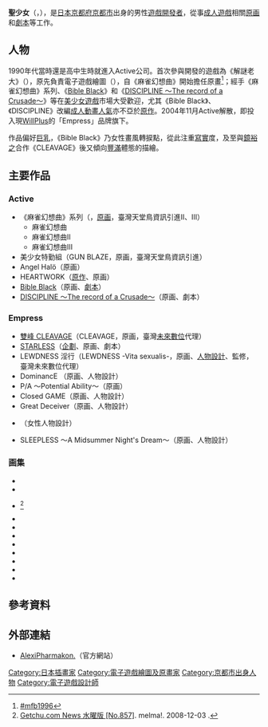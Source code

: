 {{Not|怪盜St. Tail}}
{{Infobox ACG creator
|name=聖少女
|image_name=
|width=
|caption=
|job=遊戲開發者
|job2=
|period=
|birthname=
|other_name=
|foreign_name={{lang|ja|聖少女［せいしょうじょ］}}
|english_name= Sei Shoujo
|romaji= Seishoujyo
|sex=男<ref name=ab>{{cite book  |script-title = ja:『アクティブ原画集』|Author =  | publisher={{lang|ja|笠倉出版社}} |page=  |url= |date=1996-08-25 |isbn = 978-4-7730-0783-1|language=ja}}</ref><ref name=bby2001>[[#bby2001|#bby2001]]</ref>
|date of birth={{Birth year and age|1974}}<ref name=ap>{{Cite web |title=PROFILE |url=http://park21.wakwak.com/~alexipharmakon/profile.html |date= |accessdate= |website=AlexiPharmakon. |archiveurl=https://web.archive.org/web/20080628221128/http://park21.wakwak.com/~alexipharmakon/profile.html |archivedate=2008-06-28 |language=ja |deadurl=yes }}</ref>
|place of birth=[[京都府|京都府]][[京都市|京都市]]{{r|ap}}
|date of death=
|place of death=
|nationality={{JPN}}
|residence= 
|height=
|weight=
|website=
|spouse=
|parents = 
|relatives=
|educate=
|doujin_circle = 
|subordinate=Empress
|past=
|work=
*HEARTWORK
*[[Bible_Black|Bible Black]]
*[[DISCIPLINE_〜The_record_of_a_Crusade〜|DISCIPLINE 〜The record of a Crusade〜]]
|award=
}}
'''聖少女'''（{{lang-ja|聖少女}}，{{bd|1974年}}），是[[日本|日本]][[京都府|京都府]][[京都市|京都市]]出身的男性[[遊戲開發者|遊戲開發者]]，從事[[日本成人遊戲|成人遊戲]]相關[[原画|原画]]和[[劇本|劇本]]等工作。{{r|ap}}

== 人物 ==
1990年代當時還是高中生時就進入Active公司。首次參與開發的遊戲為《解謎老大》（{{lang|ja|クイズ番長}}），原先負責電子遊戲繪圖（{{lang|ja|CGデジタイズ}}），自《麻雀幻想曲》開始擔任原畫{{r|ab}}<ref name=mfb1996>[[#mfb1996|#mfb1996]]</ref>；經手《麻雀幻想曲》系列、《[[Bible_Black|Bible Black]]》和《[[DISCIPLINE_〜The_record_of_a_Crusade〜|DISCIPLINE 〜The record of a Crusade〜]]》等在[[美少女遊戲|美少女遊戲]]市場大受歡迎，尤其《Bible Black》、《DISCIPLINE》改編[[成人動畫|成人動畫]][[人氣|人氣]]亦不亞於[[原作|原作]]。2004年11月Active解散，即投入現[[WillPlus|WillPlus]]的「Empress」品牌旗下。

作品偏好[[巨乳|巨乳]]，《Bible Black》乃女性畫風轉捩點，從此注重[[寫實|寫實]]度{{r|bby2001}}，及至與[[鏡裕之|鏡裕之]]合作《CLEAVAGE》後又傾向[[豐滿|豐滿]]體態的描繪。

== 主要作品 ==
=== Active ===
* 《麻雀幻想曲》系列（{{lang|ja|『麻雀幻想曲』シリーズ}}，[[原画|原画]]，臺灣天堂鳥資訊引進II、III）
**麻雀幻想曲
**麻雀幻想曲II
**麻雀幻想曲III
* 美少女特勤組（GUN BLAZE，原画，臺灣天堂鳥資訊引進）
* Angel Halö（原画）
*HEARTWORK（[[原作|原作]]、原画）
* [[Bible_Black|Bible Black]]（原画、[[劇本|劇本]]）
* [[DISCIPLINE_〜The_record_of_a_Crusade〜|DISCIPLINE 〜The record of a Crusade〜]]（原画、劇本）

=== Empress ===
* [[雙峰_CLEAVAGE|雙峰 CLEAVAGE]]（CLEAVAGE，原画，臺灣[[未來數位|未來數位]]代理）
* [[STARLESS|STARLESS]]（[[企劃|企劃]]、原画、劇本）
* LEWDNESS 淫行（LEWDNESS -Vita sexualis-，原画、[[人物設計|人物設計]]、監修，臺灣未來數位代理）
* DominancE {{lang|ja|-ドミナンス-}}（原画、人物設計）
* P/A 〜Potential Ability〜（原画）
* Closed GAME（原画、人物設計）
* Great Deceiver（原画、人物設計）
* {{lang|ja|鬼作たち}}（女性人物設計）
* SLEEPLESS 〜A Midsummer Night's Dream〜（原画、人物設計）

=== 画集 ===
*{{cite book  |script-title = ja:『麻雀幻想曲 原画&設定資料集』|Author =  | publisher={{lang|ja|[[軟銀|ソフトバンク]]}} |page=  |url= |date=1996-04-30 |isbn = 978-4-8905-2956-8 |ref=mfb1996 |language=ja}}
*{{cite book  |script-title = ja:『Bible Black -闇の聖書- ゲーム&アニメーション公式設定資料集』|Author =  | publisher={{lang|ja|笠倉出版社}} |page=  |url= |date=2001-11-02 |isbn = 978-4-7730-0432-8 |ref=bby2001 |language=ja}}
*{{cite book  |script-title = ja:『The Bible Black ～VISUAL ART WORKS～』（The Bible Black ～聖少女＆よし天アートワーク集～）|Author =  | publisher={{lang|ja|コアマガジン}} |page=  |url= |date=2009-04-03 |isbn = 978-4-8625-2550-5 |ref= |language=ja}}<ref>[http://melma.com/backnumber_152074_4310510/ {{Wayback|url=http://melma.com/backnumber_152074_4310510/ |date=20160305004325 }} Getchu.com News 水曜版 <nowiki>[No.857]</nowiki>]. melma!. 2008-12-03 {{ja}}.</ref>
*{{cite book  |script-title = ja:『DISCIPLINE 〜The record of a Crusade〜 オフィシャル・ファンブック』|Author =  | publisher={{lang|ja|メディアックス}} |page=  |url= |date=2002-11-02 |isbn = 978-4-8961-3917-4 |ref= |language=ja}}
*{{cite book  |script-title = ja:『CLEAVAGE ART -聖少女が織り成す美少女の世界-』|Author =  | publisher={{lang|ja|フォックス出版}} |page=  |url= |date=2005-10-07 |isbn = 978-4-9251-4872-6 |ref= |language=ja}}
*{{cite book  |script-title = ja:『聖少女アートワークス STARLESS』|Author =  | publisher={{lang|ja|コアマガジン}} |page=  |url= |date=2011-11-19 |isbn = 978-4-8643-6158-3 |ref= |language=ja}}
*{{cite book  |script-title = ja:『聖少女LineArt 〜女帝の時代〜』|Author =  | publisher={{lang|ja|マックス}} |page=  |url= |date=2012-10-27 |isbn = 978-4-8637-9163-3 |ref= |language=ja}}
*{{cite book  |script-title = ja:『聖少女アートワークス LEWDNESS』|Author =  | publisher={{lang|ja|コアマガジン}} |page=  |url= |date=2012-11-28 |isbn = 978-4-8643-6388-4 |ref= |language=ja}}
*{{cite book  |script-title = ja:『DominancE ビジュアルファンブック』|Author =  | publisher={{lang|ja|マックス}} |page=  |url= |date=2013-11-01 |isbn = 978-4-8643-6158-3 |ref= |language=ja}}
*{{cite book  |script-title = ja:『P/A 〜Potential Ability〜 ビジュアルファンブック』|Author =  | publisher={{lang|ja|マックス}} |page=  |url= |date=2014-12-17 |isbn = 978-4-8637-9406-1 |ref= |language=ja}}
*{{cite book  |script-title = ja:『聖少女アートワークス Closed GAME』|Author =  | publisher={{lang|ja|コアマガジン}} |page=  |url= |date=2015-11-30 |isbn = 978-4-86436-826-1 |ref= |language=ja}}

== 參考資料 ==
{{reflist}}

== 外部連結 ==
* [https://web.archive.org/web/20081012173836/http://park21.wakwak.com/~alexipharmakon/top.html AlexiPharmakon.]（官方網站）

{{DEFAULTSORT:Seishoujo}}
[[Category:日本插畫家|Category:日本插畫家]]
[[Category:電子遊戲繪圖及原畫家|Category:電子遊戲繪圖及原畫家]]
[[Category:京都市出身人物|Category:京都市出身人物]]
[[Category:電子遊戲設計師|Category:電子遊戲設計師]]